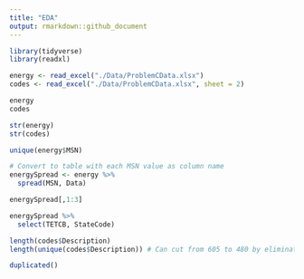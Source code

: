 ```yaml
---
title: "EDA"
output: rmarkdown::github_document
---
```


```r
library(tidyverse)
library(readxl)

energy <- read_excel("./Data/ProblemCData.xlsx")
codes <- read_excel("./Data/ProblemCData.xlsx", sheet = 2)

energy
codes

str(energy)
str(codes)

unique(energy$MSN)

# Convert to table with each MSN value as column name
energySpread <- energy %>%
  spread(MSN, Data)

energySpread[,1:3]

energySpread %>% 
  select(TETCB, StateCode)

length(codes$Description)
length(unique(codes$Description)) # Can cut from 605 to 480 by eliminating duplicate

duplicated()
```

